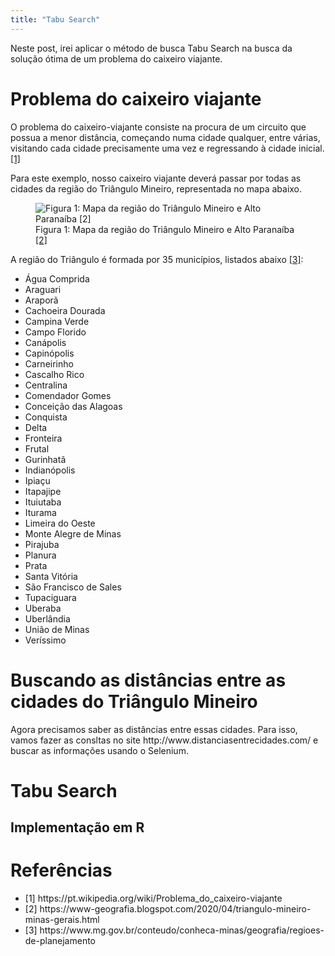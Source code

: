 ```yaml
---
title: "Tabu Search"
---
```



Neste post, irei aplicar o método de busca Tabu Search na busca da solução ótima de um problema do caixeiro viajante.

# Problema do caixeiro viajante

O problema do caixeiro-viajante consiste na procura de um circuito que possua a menor distância, começando numa cidade qualquer, entre várias, visitando cada cidade precisamente uma vez e regressando à cidade inicial. [[1]](https://pt.wikipedia.org/wiki/Problema_do_caixeiro-viajante)

Para este exemplo, nosso caixeiro viajante deverá passar por todas as cidades da região do Triângulo Mineiro, representada no mapa abaixo.

![Figura 1: Mapa da região do Triângulo Mineiro e Alto Paranaíba [[2]](https://www-geografia.blogspot.com/2020/04/triangulo-mineiro-minas-gerais.html)](mapa_triangulo_mineiro.PNG) 

A região do Triângulo é formada por 35 municípios, listados abaixo [[3]](https://www.mg.gov.br/conteudo/conheca-minas/geografia/regioes-de-planejamento):

* Água Comprida
* Araguari
* Araporã
* Cachoeira Dourada
* Campina Verde
* Campo Florido
* Canápolis
* Capinópolis
* Carneirinho
* Cascalho Rico
* Centralina
* Comendador Gomes
* Conceição das Alagoas
* Conquista
* Delta
* Fronteira
* Frutal
* Gurinhatã
* Indianópolis
* Ipiaçu
* Itapajipe
* Ituiutaba
* Iturama
* Limeira do Oeste
* Monte Alegre de Minas
* Pirajuba
* Planura
* Prata
* Santa Vitória
* São Francisco de Sales
* Tupaciguara
* Uberaba
* Uberlândia
* União de Minas
* Veríssimo

# Buscando as distâncias entre as cidades do Triângulo Mineiro

Agora precisamos saber as distâncias entre essas cidades. Para isso, vamos fazer as consltas no site http://www.distanciasentrecidades.com/ e buscar as informações usando o Selenium.





# Tabu Search

## Implementação em R

# Referências

- [1] https://pt.wikipedia.org/wiki/Problema_do_caixeiro-viajante
- [2] https://www-geografia.blogspot.com/2020/04/triangulo-mineiro-minas-gerais.html
- [3] https://www.mg.gov.br/conteudo/conheca-minas/geografia/regioes-de-planejamento